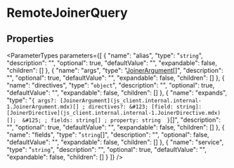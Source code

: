 
# RemoteJoinerQuery

## Properties

<ParameterTypes parameters={[
  {
    "name": "alias",
    "type": "`string`",
    "description": "",
    "optional": true,
    "defaultValue": "",
    "expandable": false,
    "children": []
  },
  {
    "name": "args",
    "type": "[JoinerArgument](js_client.internal.internal-1.JoinerArgument.mdx)[]",
    "description": "",
    "optional": true,
    "defaultValue": "",
    "expandable": false,
    "children": []
  },
  {
    "name": "directives",
    "type": "`object`",
    "description": "",
    "optional": true,
    "defaultValue": "",
    "expandable": false,
    "children": []
  },
  {
    "name": "expands",
    "type": "``{ args?: [JoinerArgument](js_client.internal.internal-1.JoinerArgument.mdx)[] ; directives?: &#123; [field: string]: [JoinerDirective](js_client.internal.internal-1.JoinerDirective.mdx)[];  &#125; ; fields: string[] ; property: string  }``[]",
    "description": "",
    "optional": true,
    "defaultValue": "",
    "expandable": false,
    "children": []
  },
  {
    "name": "fields",
    "type": "`string`[]",
    "description": "",
    "optional": false,
    "defaultValue": "",
    "expandable": false,
    "children": []
  },
  {
    "name": "service",
    "type": "`string`",
    "description": "",
    "optional": true,
    "defaultValue": "",
    "expandable": false,
    "children": []
  }
]} />
